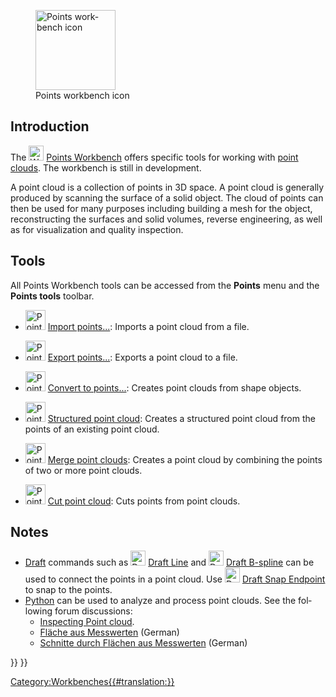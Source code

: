 <languages/>

<div class="mw-translate-fuzzy">
{{Docnav/pt
|[[Plot Workbench|Plot Workbench]]
|[[Raytracing Workbench|Raytracing Workbench]]
|IconL=Workbench_Plot.svg
|IconR=Workbench_Raytracing.svg
}}
</div>

<div lang="en" dir="ltr" class="mw-content-ltr">
[[Image:Workbench_Points.svg|thumb|128px|Points workbench icon]]
</div>

{{TOCright}}

<div lang="en" dir="ltr" class="mw-content-ltr">
==Introduction==
</div>

<div lang="en" dir="ltr" class="mw-content-ltr">
The [[Image:Workbench_Points.svg|24px]] [[Points_Workbench|Points Workbench]] offers specific tools for working with [http://en.wikipedia.org/wiki/Point_cloud point clouds]. The workbench is still in development.
</div>

<div lang="en" dir="ltr" class="mw-content-ltr">
A point cloud is a collection of points in 3D space. A point cloud is generally produced by scanning the surface of a solid object. The cloud of points can then be used for many purposes including building a mesh for the object, reconstructing the surfaces and solid volumes, reverse engineering, as well as for visualization and quality inspection.
</div>

<div lang="en" dir="ltr" class="mw-content-ltr">
==Tools==
</div>

<div lang="en" dir="ltr" class="mw-content-ltr">
All Points Workbench tools can be accessed from the '''Points''' menu and the '''Points tools''' toolbar.
</div>

<div lang="en" dir="ltr" class="mw-content-ltr">
* [[Image:Points_Import.svg|32px]] [[Points_Import|Import points...]]: Imports a point cloud from a file.
</div>

<div lang="en" dir="ltr" class="mw-content-ltr">
* [[Image:Points_Export.svg|32px]] [[Points_Export|Export points...]]: Exports a point cloud to a file.
</div>

<div lang="en" dir="ltr" class="mw-content-ltr">
* [[Image:Points_Convert.svg|32px]] [[Points_Convert|Convert to points...]]: Creates point clouds from shape objects.
</div>

<div lang="en" dir="ltr" class="mw-content-ltr">
* [[Image:Points_Structure.svg|32px]] [[Points_Structure|Structured point cloud]]: Creates a structured point cloud from the points of an existing point cloud.
</div>

<div lang="en" dir="ltr" class="mw-content-ltr">
* [[Image:Points_Merge.svg|32px]] [[Points_Merge|Merge point clouds]]: Creates a point cloud by combining the points of two or more point clouds.
</div>

<div lang="en" dir="ltr" class="mw-content-ltr">
* [[Image:Points_PolyCut.svg|32px]] [[Points_PolyCut|Cut point cloud]]: Cuts points from point clouds.
</div>

<div lang="en" dir="ltr" class="mw-content-ltr">
==Notes==
</div>

<div lang="en" dir="ltr" class="mw-content-ltr">
* [[Draft_Workbench|Draft]] commands such as [[Image:Draft_Line.svg|24px]] [[Draft_Line|Draft Line]] and [[Image:Draft_BSpline.svg|24px]] [[Draft_BSpline|Draft B-spline]] can be used to connect the points in a point cloud. Use [[Image:Draft_Snap_Endpoint.svg|24px]] [[Draft_Snap_Endpoint|Draft Snap Endpoint]] to snap to the points.
* [[Python|Python]] can be used to analyze and process point clouds. See the following forum discussions:
** [https://forum.freecad.org/viewtopic.php?f=3&t=16098 Inspecting Point cloud].
** [https://forum.freecad.org/viewtopic.php?f=13&t=15988 Fläche aus Messwerten] (German)
** [https://forum.freecad.org/viewtopic.php?f=13&t=16103 Schnitte durch Flächen aus Messwerten] (German)
</div>


<div class="mw-translate-fuzzy">
{{Docnav/pt
|[[Plot Workbench|Plot Workbench]]
|[[Raytracing Workbench|Raytracing Workbench]]
|IconL=Workbench_Plot.svg
|IconR=Workbench_Raytracing.svg
}}
</div>

{{Points Tools navi{{#translation:}}}}
{{Userdocnavi{{#translation:}}}}
[[Category:Workbenches{{#translation:}}]]